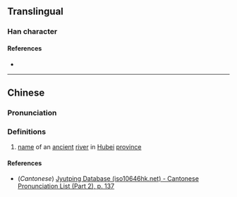 {{character info/new}}
==Translingual==

===Han character===
{{Han char|rn=85|rad=水|as=04|sn=7|four=|canj=EHE,XEHE|ids=⿰氵夂}}

====References====
* {{Han ref|kx=0605.050|dkj=17170|hdz=31554.030|uh=6C77|ud=27767}}

----

==Chinese==
{{zh-forms}}

===Pronunciation===
{{zh-pron
|m=zhōng
|c=zung1
|mc=
|oc=
|cat=pn
}}

===Definitions===
{{zh-hanzi}}

# [[name]] of an [[ancient]] [[river]] in [[Hubei]] [[province]]

====References====
* (''Cantonese'') [http://www.iso10646hk.net/jp/document/download.jsp Jyutping Database (iso10646hk.net) - Cantonese Pronunciation List (Part 2), p. 137]